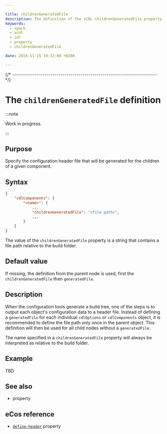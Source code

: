 ```yaml
---

title: childrenGeneratedFile
description: The definition of the xCDL childrenGeneratedFile property
keywords:
  - xpack
  - xcdl
  - cdl
  - property
  - childrenGeneratedFile

date: 2015-11-25 19:32:00 +0200

---
```



{/* ------------------------------------------------------------------------ */}

# The `childrenGeneratedFile` definition

:::note

Work in progress.

:::

## Purpose

Specify the configuration header file that will be generated for the children of a given component.

## Syntax

```json {5}
{
    "cdlComponents": {
        "<name>": {
            ...
            "childrenGeneratedFile": "<file path>",
            ...
        }
    }
}
```

The value of the `childrenGeneratedFile` property is a string that contains a file path relative to the build folder.

## Default value

If missing, the definition from the parent node is used, first the `childrenGeneratedFile` then `generatedFile`.

## Description

When the configuration tools generate a build tree, one of the steps is to output each object's configuration data to a header file. Instead of defining a `generatedFile` for each individual `cdlOptions` or `cdlComponents` object, it is recommended to define the file path only once in the parent object. This definition will then be used for all child nodes without a `generatedFile`.

The name specified in a `childrenGeneratedFile` property will always be interpreted as relative to the build folder.

## Example

TBD

## See also

- <MetadataPropertyLink name="generatedFile" /> property

## eCos reference

- [`define-header`](https://ecos.sourceware.org/docs-latest/cdl-guide/ref.define-header.html) property


